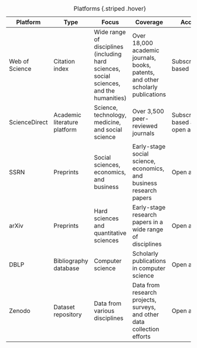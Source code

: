 <!--
Table of the initial selection of platforms for the systematic literature review (add reason per platform).
-->


|Platform	      |Type	          |Focus	                    |Coverage	       |Access    |
|---------------|---------------|---------------------------|----------------|----------|
|Web of Science	|Citation index	|Wide range of disciplines (including hard sciences, social sciences, and the humanities)	| Over 18,000 academic journals, books, patents, and other scholarly publications	| Subscription-based |
|ScienceDirect	|Academic literature platform	|Science, technology, medicine, and social science |Over 3,500 peer-reviewed journals	|Subscription-based and open access |
|SSRN	          |Preprints	    |Social sciences, economics, and business	|Early-stage social science, economics, and business research papers |Open access |
|arXiv	        |Preprints	    |Hard sciences and quantitative sciences	|Early-stage research papers in a wide range of disciplines	    |Open access |                
|DBLP	          |Bibliography database |Computer science |Scholarly publications in computer science |Open access |
|Zenodo	        |Dataset repository |Data from various disciplines |Data from research projects, surveys, and other data collection efforts	|Open access |

: Platforms {.striped .hover}